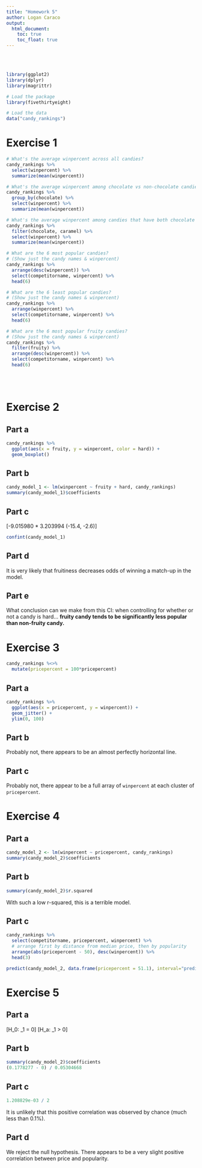 ```yaml
---
title: "Homework 5"
author: Logan Caraco
output: 
  html_document:
    toc: true
    toc_float: true
---
```



\
\

``` r
library(ggplot2)
library(dplyr)
library(magrittr)

# Load the package
library(fivethirtyeight)

# Load the data
data("candy_rankings")
```


# Exercise 1

```r
# What's the average winpercent across all candies?
candy_rankings %>%
  select(winpercent) %>%
  summarize(mean(winpercent))

# What's the average winpercent among chocolate vs non-chocolate candies?
candy_rankings %>%
  group_by(chocolate) %>%
  select(winpercent) %>%
  summarize(mean(winpercent))

# What's the average winpercent among candies that have both chocolate & caramel?
candy_rankings %>%
  filter(chocolate, caramel) %>%
  select(winpercent) %>%
  summarize(mean(winpercent))

# What are the 6 most popular candies? 
# (Show just the candy names & winpercent)
candy_rankings %>%
  arrange(desc(winpercent)) %>%
  select(competitorname, winpercent) %>%
  head(6)

# What are the 6 least popular candies? 
# (Show just the candy names & winpercent)
candy_rankings %>%
  arrange(winpercent) %>%
  select(competitorname, winpercent) %>%
  head(6)

# What are the 6 most popular fruity candies?
# (Show just the candy names & winpercent)
candy_rankings %>%
  filter(fruity) %>%
  arrange(desc(winpercent)) %>%
  select(competitorname, winpercent) %>%
  head(6)
```

\
\


# Exercise 2

## Part a

``` r
candy_rankings %>%
  ggplot(aes(x = fruity, y = winpercent, color = hard)) +
  geom_boxplot()
```

## Part b

``` r
candy_model_1 <- lm(winpercent ~ fruity + hard, candy_rankings)
summary(candy_model_1)$coefficients
```

## Part c

\[-9.015980 \pm 2 * 3.203994 \approx (-15.4, -2.6)\]

```r
confint(candy_model_1)
```

## Part d
It is very likely that fruitiness decreases odds of winning a match-up in the model.

## Part e
What conclusion can we make from this CI: when controlling for whether or not a candy is hard…
**fruity candy tends to be significantly less popular than non-fruity candy.**


# Exercise 3

```r
candy_rankings %<>% 
  mutate(pricepercent = 100*pricepercent)
```

## Part a
```r
candy_rankings %>%
  ggplot(aes(x = pricepercent, y = winpercent)) +
  geom_jitter() +
  ylim(0, 100)
```

## Part b
Probably not, there appears to be an almost perfectly horizontal line.

## Part c
Probably not, there appear to be a full array of `winpercent` at each cluster of `pricepercent`.


# Exercise 4

## Part a
```r
candy_model_2 <- lm(winpercent ~ pricepercent, candy_rankings)
summary(candy_model_2)$coefficients
```

## Part b

```r
summary(candy_model_2)$r.squared
```

With such a low r-squared, this is a terrible model.

## Part c

```r
candy_rankings %>%
  select(competitorname, pricepercent, winpercent) %>%
  # arrange first by distance from median price, then by popularity
  arrange(abs(pricepercent - 50), desc(winpercent)) %>%
  head(3)

predict(candy_model_2, data.frame(pricepercent = 51.1), interval="predict") 
```

# Exercise 5
## Part a
\[H_0: \beta_1 = 0\]
\[H_a: \beta_1 > 0\]

## Part b
```r
summary(candy_model_2)$coefficients
(0.1778277 - 0) / 0.05304668
```

## Part c
```r
1.208829e-03 / 2
```

It is unlikely that this positive correlation was observed by chance (much less than 0.1%).

## Part d
We reject the null hypothesis. There appears to be a very slight positive correlation between price and popularity.
